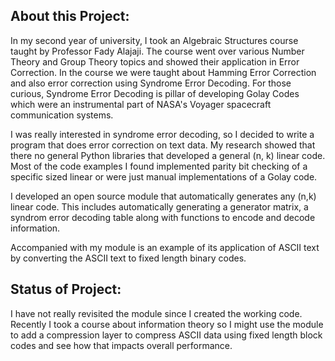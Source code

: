 ## About this Project:

In my second year of university, I took an Algebraic Structures course taught by Professor
Fady Alajaji. The course went over various Number Theory and Group Theory topics and 
showed their application in Error Correction. In the course we were taught about Hamming
Error Correction and also error correction using Syndrome Error Decoding. For those curious,
Syndrome Error Decoding is pillar of developing Golay Codes which were an instrumental
part of NASA's Voyager spacecraft communication systems. 

I was really interested in syndrome error decoding, so I decided to write a program
that does error correction on text data. My research showed that there no general
Python libraries that developed a general (n, k) linear code. Most of the code examples
I found implemented parity bit checking of a specific sized linear or were just
manual implementations of a Golay code.

I developed an open source module that automatically generates any (n,k) linear code. This includes
automatically generating a generator matrix, a syndrom error decoding table along with 
functions to encode and decode information. 

Accompanied with my module is an example of its application of ASCII text by converting
the ASCII text to fixed length binary codes. 

## Status of Project:

I have not really revisited the module since I created the working code. Recently  I took
a course about information theory so I might use the module to add a compression layer
to compress ASCII data using fixed length block codes and see how that impacts
overall performance. 